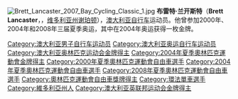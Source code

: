 {{blpunsourced|time=2016-04-07T11:51:49+00:00}}
[[File:Brett_Lancaster_2007_Bay_Cycling_Classic_1.jpg|thumb]]
{{MedalTableTop}}
{{MedalCountry| {{AUS}} }}
{{MedalSport | [[公路單車賽|公路單車賽]]}}
{{MedalCompetition |[[奧林匹克運動會|奧林匹克運動會]]}}
{{MedalGold | [[2004年夏季奧林匹克運動會|2004年雅典]] | [[2004年夏季奧林匹克運動會自行車比賽|4000米团体追逐赛]]}}
{{MedalBottom}} 
'''布雷特·兰开斯特'''（'''Brett Lancaster'''，{{bd|1979年|11月15日}}，[[维多利亚州|维多利亚州]][[谢珀顿_(维多利亚州)|谢珀顿]]），[[澳大利亚|澳大利亚]][[自行车|自行车]]运动员。他曾参加2000年、2004年和2008年三届夏季奥运，其中在2004年奥运获得一枚金牌。

{{澳大利亚人小作品}}
{{DEFAULTSORT:Lancaster, Brett}}
[[Category:澳大利亚男子自行车运动员|Category:澳大利亚男子自行车运动员]]
[[Category:澳大利亚奥运自行车运动员|Category:澳大利亚奥运自行车运动员]]
[[Category:澳大利亚奥林匹克运动会金牌得主|Category:澳大利亚奥林匹克运动会金牌得主]]
[[Category:2004年夏季奧林匹克運動會金牌得主|Category:2004年夏季奧林匹克運動會金牌得主]]
[[Category:2000年夏季奧林匹克運動會自由車選手|Category:2000年夏季奧林匹克運動會自由車選手]]
[[Category:2004年夏季奧林匹克運動會自由車選手|Category:2004年夏季奧林匹克運動會自由車選手]]
[[Category:2008年夏季奧林匹克運動會自由車選手|Category:2008年夏季奧林匹克運動會自由車選手]]
[[Category:奧林匹克運動會自由車獎牌得主|Category:奧林匹克運動會自由車獎牌得主]]
[[Category:環法單車選手|Category:環法單車選手]]
[[Category:維多利亞州人|Category:維多利亞州人]]
[[Category:澳大利亚英联邦运动会金牌得主|Category:澳大利亚英联邦运动会金牌得主]]